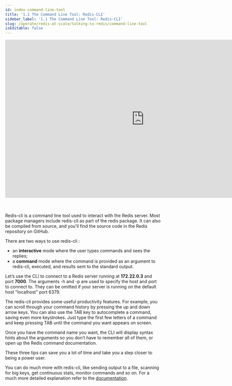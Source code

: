```yaml
---
id: index-command-line-tool
title: '1.1 The Command Line Tool: Redis-CLI'
sidebar_label: '1.1 The Command Line Tool: Redis-CLI'
slug: /operate/redis-at-scale/talking-to-redis/command-line-tool
isEditable: false
---
```



<div align="center">
<iframe width="896" height="509" src="https://www.youtube.com/embed/VenGyryG4OE" title="YouTube video player" frameborder="0" allow="accelerometer; autoplay; clipboard-write; encrypted-media; gyroscope; picture-in-picture" allowfullscreen></iframe>
</div>
<br />
<br />
<p>Redis-cli is a command line tool used to interact with the Redis server. Most package managers include redis-cli as part of the redis package.  It can also be compiled from source, and you'll find the source code in the Redis repository on GitHub.</p>

There are two ways to use redis-cli : 
- an <b>interactive</b> mode where the user types commands and sees the replies; 
- a <b>command</b> mode where the command is provided as an argument to redis-cli, executed, and results sent to the standard output.

Let’s use the CLI to connect to a Redis server running at <b>172.22.0.3</b>  and port <b>7000</b>. The arguments -h and -p are used to specify the host and port to connect to. They  can be omitted if your server is running on the default host "localhost" port 6379.

The redis-cli provides some useful productivity features. For example, you can scroll through your command history by pressing the up and down arrow keys. You can also use the TAB key to autocomplete a command, saving even more keystrokes. Just type the first few letters of a command and keep pressing TAB until the command you want appears on screen.

Once you have the command name you want, the CLI will display syntax hints about the arguments so you don’t have to remember all of them, or open up the Redis command documentation. 

These three tips can save you a lot of time and take you a step closer to being a power user.

You can do much more with redis-cli, like sending output to a file, scanning for big keys, get continuous stats, monitor commands and so on. For a much more detailed explanation refer to the [documentation](https://redis.io/docs/manual/cli/).



